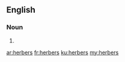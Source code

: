 ==English==

===Noun===
{{head|en|plural}}

# {{plural of|herber|lang=en|nocat=1}}

[[ar:herbers]]
[[fr:herbers]]
[[ku:herbers]]
[[my:herbers]]